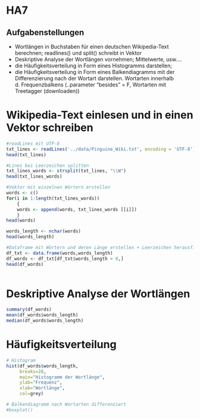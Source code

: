 # HA7

## Aufgabenstellungen

* Wortlängen in Buchstaben für einen deutschen Wikipedia-Text berechnen;
readlines() und split() schreibt in Vektor
* Deskriptive Analyse der Wortlängen vornehmen;
Mittelwerte, usw....
* die Häufigkeitsverteilung in Form eines Histogramms darstellen;
* die Häufigkeitsverteilung in Form eines Balkendiagramms mit der Differenzierung nach der Wortart darstellen.
Wortarten innerhalb d. Frequenzbalkens (..parameter "besides" = F, Wortarten mit Treetagger (downloaden))

# Wikipedia-Text einlesen und in einen Vektor schreiben
```r
#readLines mit UTF-8
txt_lines <- readLines('../data/Pinguine_Wiki.txt', encoding = 'UTF-8')
head(txt_lines)

#Lines bei Leerzeichen splitten
txt_lines_words <- strsplit(txt_lines, "\\W")
head(txt_lines_words)

#Vektor mit einzelnen Wörtern erstellen
words <- c()
for(i in 1:length(txt_lines_words))
    {
    words <- append(words, txt_lines_words [[i]])
    }
head(words)

words_length <- nchar(words)
head(words_length)

#Dataframe mit Wörtern und deren Länge erstellen + Leerzeichen herausfiltern
df_txt <- data.frame(words,words_length)
df_words <- df_txt[df_txt$words_length > 0,]
head(df_words)
  
```

# Deskriptive Analyse der Wortlängen
```r
summary(df_words)
mean(df_words$words_length)
median(df_words$words_length)
```

# Häufigkeitsverteilung
```r
# Histogram
hist(df_words$words_length,
     breaks=28,
     main="Histogramm der Wortlänge",
     ylab="Frequenz",
     xlab="Wortlänge",
     col=grey)

# Balkendiagramm nach Wortarten differenziert
#boxplot()


```


